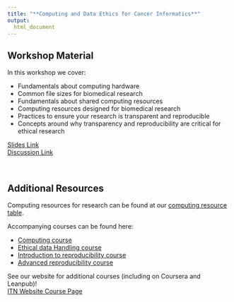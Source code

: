 ```yaml
---
title: "**Computing and Data Ethics for Cancer Informatics**"
output:
  html_document
---
```



## Workshop Material

In this workshop we cover:

- Fundamentals about computing hardware
- Common file sizes for biomedical research
- Fundamentals about shared computing resources
- Computing resources designed for biomedical research
- Practices to ensure your research is transparent and reproducible
- Concepts around why transparency and reproducibility are critical for ethical research

<div class = "link_button"><a href="https://docs.google.com/presentation/d/1xjJdvDOOMGQLSd6jm9sfzfjDQEWG9xEICXbJOTq8-PQ/edit?usp=sharing" target="_blank"> Slides Link</a></div>

<div class = "slido_button"><a href="https://app.sli.do/event/i9DkV4CzMwqgEvzwv7B96m" target="_blank"> Discussion Link </a></div>


<br>

## Additional Resources

Computing resources for research can be found at our [computing resource table](https://jhudatascience.org/ITN_computing_resources/). 

Accompanying courses can be found here:

- [Computing course](https://jhudatascience.org/Computing_for_Cancer_Informatics/)
- [Ethical data Handling course](https://hutchdatascience.org/Ethical_Data_Handling_for_Cancer_Research/)
- [Introduction to reproducibility course](https://jhudatascience.org/Reproducibility_in_Cancer_Informatics/introduction.html)
- [Advanced reproducibility course](https://jhudatascience.org/Adv_Reproducibility_in_Cancer_Informatics/introduction.html)

See our website for additional courses (including on Coursera and Leanpub)!  <div class = "itn_button"><a href= "https://www.itcrtraining.org/resources/courses" target="_blank"> ITN Website Course Page</a></div>
